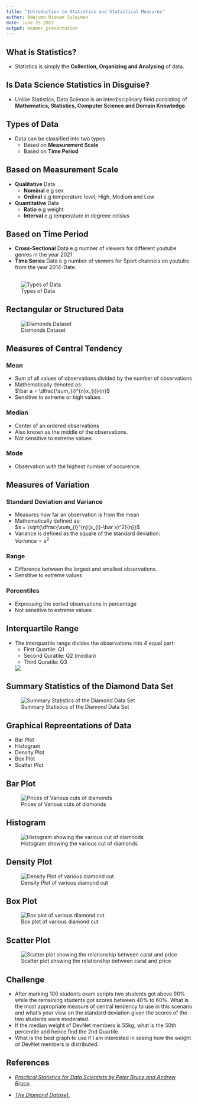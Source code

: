 ```yaml
---
title: "Introduction to Statistics and Statistical Measures"
author: Adejumo Ridwan Suleiman
date: June 25 2022
output: beamer_presentation
---
```


## What is Statistics?

* Statistics is simply the **Collection, Organizing and Analysing** of data.

## Is Data Science Statistics in Disguise?

* Unlike Statistics, Data Science is an interdisciplinary field consisting of **Mathematics, Statistics, Computer Science and Domain Knowledge**.

## Types of Data

* Data can be classified into two types  
  - Based on **Measurement Scale**
  - Based on **Time Period** 

## Based on Measurement Scale
* **Qualitative** Data  
  - **Nominal** e.g sex
  - **Ordinal** e.g temperature level; High, Medium and Low
* **Quantitative** Data  
  - **Ratio**  e.g weight
  - **Interval** e.g temperature in degreee celsius

## Based on Time Period
* **Cross-Sectional** Data e.g number of viewers for different youtube genres in the year 2021
* **Time Series** Data e.g number of viewers for Sport channels on youtube from the year 2014-Date.

## 

![Types of Data]("C:\Users\User\Documents\Statistics\image\types_of_data.png")

## Rectangular or Structured Data

![Diamonds Dataset](""C:\Users\User\Documents\Statistics\image\diamonds.png"")

## Measures of Central Tendency

### Mean

* Sum of all values of observations divided by the number of observations
* Mathematically denoted as:  
  $\bar a = \dfrac{\sum_{i}^{n}x_{i}}{n}$
* Sensitive to extreme or high values

### Median
* Center of an ordered observations
* Also known as the middle of the observations.
* Not sensitive to extreme values

### Mode
* Observation with the highest number of occurence.

## Measures of Variation

### Standard Deviation and Variance

* Measures how far an observation is from the mean
* Mathematically defined as:  
$s = \sqrt{\dfrac{\sum_{i}^{n}(x_{i}-\bar x)^2}{n}}$
* Variance is defined as the square of the standard deviation:  
$Variance = s^2$

### Range
* Difference between the largest and smallest observations.
* Sensitive to extreme values

### Percentiles
* Expressing the sorted observations in percentage
* Not sensitive to extreme values

## Interquartile Range
* The interquartile range divides the observations into 4 equal part:
  - First Quartile: Q1
  - Second Quratile: Q2 (median)
  - Third Quratile: Q3
  
  ![]("C:\Users\User\Documents\Statistics\image\interquartile range.png")

## Summary Statistics of the Diamond Data Set

![Summary Statistics of the Diamond Data Set]("C:\Users\User\Documents\Statistics\image\summary.png")

## Graphical Repreentations of Data

* Bar Plot
* Histogram
* Density Plot
* Box Plot 
* Scatter Plot

## Bar Plot

![Prices of Various cuts of diamonds]("C:\Users\User\Documents\Statistics\image\bar_plot.png")

## Histogram

![Histogram showing the various cut of diamonds]("C:\Users\User\Documents\Statistics\image\histogram.png")

## Density Plot

![Density Plot of various diamond cut]("C:\Users\User\Documents\Statistics\image\density.png")

## Box Plot

![Box plot of various diamond cut]("C:\Users\User\Documents\Statistics\image\boxplot.png")


## Scatter Plot

![Scatter plot showing the relationship between carat and price ]("C:\Users\User\Documents\Statistics\image\scatterplot.png")

## Challenge

* After marking 100 students exam scripts two students got above 90% while the remaining students got scores between 40% to 60%. What is the most appropriate measure of central tendency to use in this scenario and what's your view on the standard deviation given the scores of the two students were moderated.
* If the median weight of DevNet members is 55kg, what is the 50th percentile and hence find the 2nd Quartile.
* What is the best graph to use if I am interested in seeing how the weight of DevNet members is distributed.

## References

* *[Practical Statistics for Data Scientists by Peter Bruce and Andrew Bruce.](https://www.amazon.in/Practical-Statistics-Scientists-Peter-Bruce/dp/1491952962)*

* *[The Diamond Dataset.](https://www.kaggle.com/datasets/shivam2503/diamonds)*
